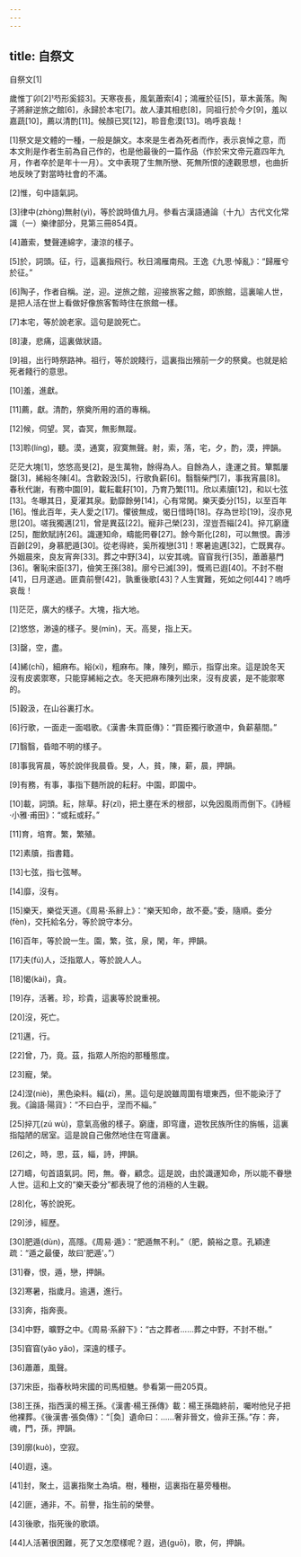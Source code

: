 ```yaml
---
---
---
```

title: 自祭文
---




自祭文[1]

歲惟丁卯[2]芍形奚鋄3]。天寒夜長，風氣蕭索[4]；鴻雁於征[5]，草木黃落。陶子將辭逆旅之館[6]，永歸於本宅[7]。故人淒其相悲[8]，同祖行於今夕[9]，羞以嘉蔬[10]，薦以清酌[11]。候顏已冥[12]，聆音愈漠[13]。嗚呼哀哉！

[1]祭文是文體的一種，一般是韻文。本來是生者為死者而作，表示哀悼之意，而本文則是作者生前為自己作的，也是他最後的一篇作品（作於宋文帝元嘉四年九月，作者卒於是年十一月）。文中表現了生無所戀、死無所恨的達觀思想，也曲折地反映了對當時社會的不滿。

[2]惟，句中語氣詞。

[3]律中(zhòng)無射(yì)，等於說時值九月。參看古漢語通論（十九）古代文化常識（一）樂律部分，見第三冊854頁。

[4]蕭索，雙聲連綿字，淒涼的樣子。

[5]於，詞頭。征，行，這裏指飛行。秋日鴻雁南飛。王逸《九思·悼亂》：“歸雁兮於征。”

[6]陶子，作者自稱。逆，迎。逆旅之館，迎接旅客之館，即旅館，這裏喻人世，是把人活在世上看做好像旅客暫時住在旅館一樣。

[7]本宅，等於說老家。這句是說死亡。

[8]淒，悲痛，這裏做狀語。

[9]祖，出行時祭路神。祖行，等於說餞行，這裏指出殯前一夕的祭奠。也就是給死者餞行的意思。

[10]羞，進獻。

[11]薦，獻。清酌，祭奠所用的酒的專稱。

[12]候，伺望。冥，杳冥，無影無蹤。

[13]聆(líng)，聽。漠，通寞，寂寞無聲。射，索，落，宅，夕，酌，漠，押韻。

茫茫大塊[1]，悠悠高旻[2]，是生萬物，餘得為人。自餘為人，逢運之貧。簞瓢屢罄[3]，絺綌冬陳[4]。含歡穀汲[5]，行歌負薪[6]。翳翳柴門[7]，事我宵晨[8]。春秋代謝，有務中園[9]，載耘載耔[10]，乃育乃繁[11]。欣以素牘[12]，和以七弦[13]。冬曝其日，夏濯其泉。勤靡餘勞[14]，心有常閑。樂天委分[15]，以至百年[16]。惟此百年，夫人愛之[17]。懼彼無成，愒日惜時[18]。存為世珍[19]，沒亦見思[20]。嗟我獨邁[21]，曾是異茲[22]。寵非己榮[23]，涅豈吾緇[24]。捽兀窮廬[25]，酣飲賦詩[26]。識運知命，疇能罔眷[27]。餘今斯化[28]，可以無恨。壽涉百齡[29]，身慕肥遁[30]。從老得終，奚所複戀[31]！寒暑逾邁[32]，亡既異存。外姻晨來，良友宵奔[33]。葬之中野[34]，以安其魂。窅窅我行[35]，蕭蕭墓門[36]。奢恥宋臣[37]，儉笑王孫[38]。廓兮已滅[39]，慨焉已遐[40]。不封不樹[41]，日月遂過。匪貴前譽[42]，孰重後歌[43]？人生實難，死如之何[44]？嗚呼哀哉！

[1]茫茫，廣大的樣子。大塊，指大地。

[2]悠悠，渺遠的樣子。旻(mín)，天。高旻，指上天。

[3]罄，空，盡。

[4]絺(chī)，細麻布。綌(xì)，粗麻布。陳，陳列，顯示，指穿出來。這是說冬天沒有皮裘禦寒，只能穿絺綌之衣。冬天把麻布陳列出來，沒有皮裘，是不能禦寒的。

[5]穀汲，在山谷裏打水。

[6]行歌，一面走一面唱歌。《漢書·朱買臣傳》：“買臣獨行歌道中，負薪墓間。”

[7]翳翳，昏暗不明的樣子。

[8]事我宵晨，等於說伴我晨昏。旻，人，貧，陳，薪，晨，押韻。

[9]有務，有事，事指下麵所說的耘耔。中園，即園中。

[10]載，詞頭。耘，除草。耔(zǐ)，把土壅在禾的根部，以免因風雨而倒下。《詩經·小雅·甫田》：“或耘或耔。”

[11]育，培育。繁，繁殖。

[12]素牘，指書籍。

[13]七弦，指七弦琴。

[14]靡，沒有。

[15]樂天，樂從天道。《周易·系辭上》：“樂天知命，故不憂。”委，隨順。委分(fèn)，交托給名分，等於說守本分。

[16]百年，等於說一生。園，繁，弦，泉，閑，年，押韻。

[17]夫(fú)人，泛指眾人，等於說人人。

[18]愒(kài)，貪。

[19]存，活著。珍，珍貴，這裏等於說重視。

[20]沒，死亡。

[21]邁，行。

[22]曾，乃，竟。茲，指眾人所抱的那種態度。

[23]寵，榮。

[24]涅(niè)，黑色染料。緇(zī)，黑。這句是說雖周圍有壞東西，但不能染汙了我。《論語·陽貨》：“不曰白乎，涅而不緇。”

[25]捽兀(zú wù)，意氣高傲的樣子。窮廬，即穹廬，遊牧民族所住的旃帳，這裏指隘陋的居室。這是說自己傲然地住在穹廬裏。

[26]之，時，思，茲，緇，詩，押韻。

[27]疇，句首語氣詞。罔，無。眷，顧念。這是說，由於識運知命，所以能不眷戀人世。這和上文的“樂天委分”都表現了他的消極的人生觀。

[28]化，等於說死。

[29]涉，經歷。

[30]肥遁(dùn)，高隱。《周易·遁》：“肥遁無不利。”（肥，饒裕之意。孔穎達疏：“遁之最優，故曰'肥遁'。”）

[31]眷，恨，遁，戀，押韻。

[32]寒暑，指歲月。逾邁，進行。

[33]奔，指奔喪。

[34]中野，曠野之中。《周易·系辭下》：“古之葬者……葬之中野，不封不樹。”

[35]窅窅(yǎo yǎo)，深遠的樣子。

[36]蕭蕭，風聲。

[37]宋臣，指春秋時宋國的司馬桓魋。參看第一冊205頁。

[38]王孫，指西漢的楊王孫。《漢書·楊王孫傳》載：楊王孫臨終前，囑咐他兒子把他裸葬。《後漢書·張奐傳》：“［奐］遺命曰：……奢非晉文，儉非王孫。”存：奔，魂，門，孫，押韻。

[39]廓(kuò)，空寂。

[40]遐，遠。

[41]封，聚土，這裏指聚土為墳。樹，種樹，這裏指在墓旁種樹。

[42]匪，通非，不。前譽，指生前的榮譽。

[43]後歌，指死後的歌頌。

[44]人活著很困難，死了又怎麼樣呢？遐，過(guō)，歌，何，押韻。
